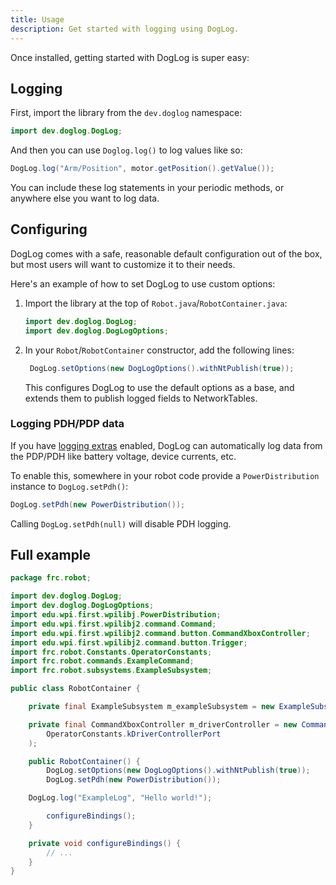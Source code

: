```yaml
---
title: Usage
description: Get started with logging using DogLog.
---
```



Once installed, getting started with DogLog is super easy:

## Logging

First, import the library from the `dev.doglog` namespace:

```java
import dev.doglog.DogLog;

```

And then you can use `Doglog.log()` to log values like so:

```java
DogLog.log("Arm/Position", motor.getPosition().getValue());
```

You can include these log statements in your periodic methods, or anywhere else you want to log data.

## Configuring

DogLog comes with a safe, reasonable default configuration out of the box, but most users will want to customize it to their needs.

Here's an example of how to set DogLog to use custom options:

<Steps>

1. Import the library at the top of `Robot.java`/`RobotContainer.java`:

   ```java
   import dev.doglog.DogLog;
   import dev.doglog.DogLogOptions;

   ```

2. In your `Robot`/`RobotContainer` constructor, add the following lines:

   ```java
    DogLog.setOptions(new DogLogOptions().withNtPublish(true));
   ```

   This configures DogLog to use the default options as a base, and extends them to publish logged fields to NetworkTables.

</Steps>

### Logging PDH/PDP data

If you have [logging extras](/reference/logger-options/#log-extras) enabled, DogLog can automatically log data from the PDP/PDH like battery voltage, device currents, etc.

To enable this, somewhere in your robot code provide a `PowerDistribution` instance to `DogLog.setPdh()`:

```java
DogLog.setPdh(new PowerDistribution());
```

Calling `DogLog.setPdh(null)` will disable PDH logging.

## Full example

```java {3-5,22-23,25} title="RobotContainer.java"
package frc.robot;

import dev.doglog.DogLog;
import dev.doglog.DogLogOptions;
import edu.wpi.first.wpilibj.PowerDistribution;
import edu.wpi.first.wpilibj2.command.Command;
import edu.wpi.first.wpilibj2.command.button.CommandXboxController;
import edu.wpi.first.wpilibj2.command.button.Trigger;
import frc.robot.Constants.OperatorConstants;
import frc.robot.commands.ExampleCommand;
import frc.robot.subsystems.ExampleSubsystem;

public class RobotContainer {

	private final ExampleSubsystem m_exampleSubsystem = new ExampleSubsystem();

	private final CommandXboxController m_driverController = new CommandXboxController(
		OperatorConstants.kDriverControllerPort
	);

	public RobotContainer() {
		DogLog.setOptions(new DogLogOptions().withNtPublish(true));
		DogLog.setPdh(new PowerDistribution());

    DogLog.log("ExampleLog", "Hello world!");

		configureBindings();
	}

	private void configureBindings() {
		// ...
	}
}

```
